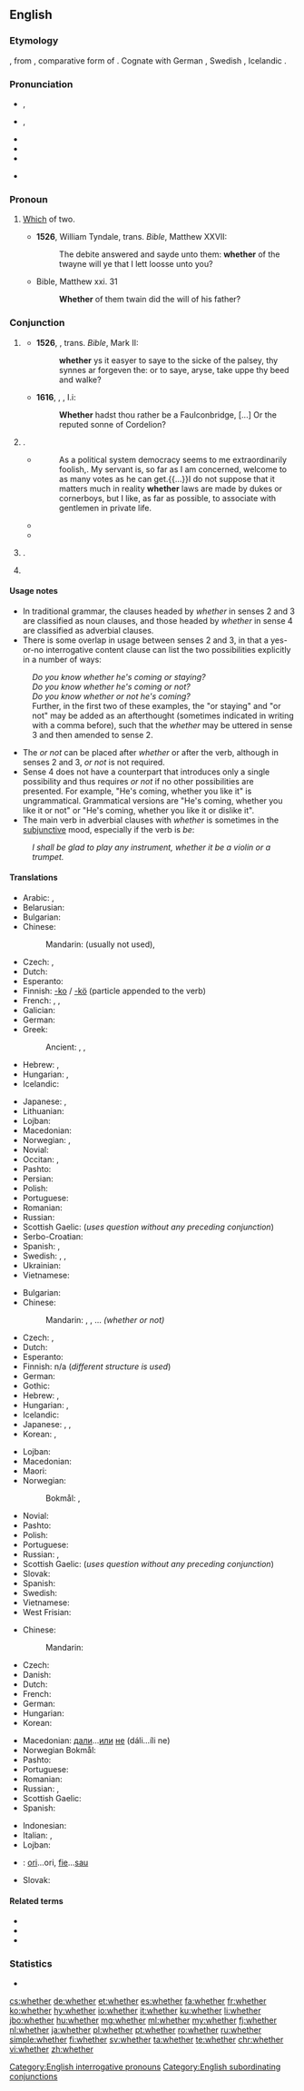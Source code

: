 ==English==

===Etymology===
{{PIE root|en|kʷ}}
{{etyl|ang|en}} {{m|ang|hwæþer}}, from {{etyl|gem-pro|en}} {{m|gem-pro|*hwaþeraz}}, comparative form of {{m|gem-pro|*hwaz||who}}. Cognate with German {{m|de|weder||neither}}, Swedish {{m|sv|hvar}}, Icelandic {{m|is|hvorr||each}}.

===Pronunciation===
* {{enPR|wĕ'''th''ə(r)}}, {{IPA|/ˈwɛðə(ɹ)/|lang=en}}
* {{enPR|hwĕ'''th''ə(r)}}, {{IPA|/ˈʍɛðə(ɹ)/|lang=en}}
* {{audio|en-us-whether.ogg|Audio (US)|lang=en}}
* {{rhymes|ɛðə(ɹ)|lang=en}}
* {{hyphenation|wheth|er|lang=en}}
* {{homophones|lang=en|weather|wether}} {{qualifier|both in accents with the [[wine-whine merger]]}}

===Pronoun===
{{en-pron}}

# {{lb|en|obsolete}} [[which|Which]] of two. {{defdate|11th-19th c.}}
#* '''1526''', William Tyndale, trans. ''Bible'', Matthew XXVII:
#*: The debite answered and sayde unto them: '''whether''' of the twayne will ye that I lett loosse unto you?
#* Bible, Matthew xxi. 31
#*: '''Whether''' of them twain did the will of his father?

===Conjunction===
{{en-con}}

# {{lb|en|obsolete}} {{non-gloss definition|Introducing a direct [[interrogative]] question (often with correlative {{term|or}}) which indicates doubt between [[alternative]]s.}}
#* '''1526''', {{w|William Tyndale}}, trans. ''Bible'', Mark II:
#*: '''whether''' ys it easyer to saye to the sicke of the palsey, thy synnes ar forgeven the: or to saye, aryse, take uppe thy beed and walke?
#* '''1616''', {{w|William Shakespeare}}, ''{{w|King John}}'', I.i:
#*: '''Whether''' hadst thou rather be a Faulconbridge, [...] Or the reputed sonne of Cordelion?
# {{non-gloss definition|Used to introduce an indirect interrogative question that consists of multiple alternative possibilities (usually with correlative {{term|or}})}}.
#: {{ux|en|He chose the correct answer, but I don't know '''whether''' it was by luck or by skill.}}
#* {{RQ:Brmnghm Gsmr|I|01}}
#*: As a political system democracy seems to me extraordinarily foolish,{{nb...}}. My servant is, so far as I am concerned, welcome to as many votes as he can get.{{...}}I do not suppose that it matters much in reality '''whether''' laws are made by dukes or cornerboys, but I like, as far as possible, to associate with gentlemen in private life.
#* {{quote-journal|date=June 19, 2012|author=Phil McNulty|work=BBC Sport
|title=[http://www.bbc.co.uk/sport/0/football/18181971 England 1-0 Ukraine]
|passage=The incident immediately revived the debate about goal-line technology, with a final decision on '''whether''' it is introduced expected to be taken in Zurich on 5 July.}}
#* {{quote-magazine|date=2013-07-20|volume=408|issue=8845|magazine={{w|The Economist}}
|title=[http://www.economist.com/news/science-and-technology/http://www.economist.com/news/science-and-technology/21581980-latest-research-suggests-humans-are-not-warriors-their-genes-after-all-old Old soldiers?]
|passage='''Whether''' modern, industrial man is less or more warlike than his hunter-gatherer ancestors is impossible to determine. The machine gun is so much more lethal than the bow and arrow that comparisons are meaningless. One thing that is true, though, is that murder rates have fallen over the centuries, as policing has spread and the routine carrying of weapons has diminished.}}
# {{non-gloss definition|Without a correlative, used to introduce a simple indirect question}}.
#: {{ux|en|Do you know '''whether''' he's coming?}}
# {{non-gloss definition|Used to introduce a disjunctive [[adverbial]] clause which qualifies the main clause of the sentence (with correlative {{term|or}}).}}
#: {{ux|en|He's coming, '''whether''' you like it or not.}}

====Usage notes====
* In traditional grammar, the clauses headed by ''whether'' in senses 2 and 3 are classified as noun clauses, and those headed by ''whether'' in sense 4 are classified as adverbial clauses.
* There is some overlap in usage between senses 2 and 3, in that a yes-or-no interrogative content clause can list the two possibilities explicitly in a number of ways: 
: ''Do you know whether he's coming or staying?''
: ''Do you know whether he's coming or not?''
: ''Do you know whether or not he's coming?''
: Further, in the first two of these examples, the "or staying" and "or not" may be added as an afterthought (sometimes indicated in writing with a comma before), such that the ''whether'' may be uttered in sense 3 and then amended to sense 2.
* The ''or not'' can be placed after ''whether'' or after the verb, although in senses 2 and 3, ''or not'' is not required. 
* Sense 4 does not have a counterpart that introduces only a single possibility and thus requires ''or not'' if no other possibilities are presented. For example, "He's coming, whether you like it" is ungrammatical. Grammatical versions are "He's coming, whether you like it or not" or "He's coming, whether you like it or dislike it".
* The main verb in adverbial clauses with ''whether'' is sometimes in the [[subjunctive]] mood, especially if the verb is ''be'':
: ''I shall be glad to play any instrument, whether it be a violin or a trumpet.''

====Translations====
{{trans-top|introducing indirect questions}}
* Arabic: {{t|ar|إِذَا}}, {{t|ar|سَوَاء}}
* Belarusian: {{t|be|чы|sc=Cyrl}}
* Bulgarian: {{t+|bg|дали|tr=dalí|sc=Cyrl}}
* Chinese:
*: Mandarin: (usually not used), {{t+|cmn|是否|tr=shìfǒu|sc=Hani}}
* Czech: {{t+|cs|zda}}, {{t|cs|zdali}}
* Dutch: {{t+|nl|of}}
* Esperanto: {{t+|eo|ĉu}}
* Finnish: [[-ko]] / [[-kö]] (particle appended to the verb)
* French: {{t+|fr|si}}, {{t+|fr|que}}, {{t+|fr|soit}}
* Galician: {{t+|gl|se}}
* German: {{t+|de|ob}}
* Greek:
*: Ancient: {{t|grc|πότερον}}, {{t|grc|πότερα}}, {{t|grc|εἰ}}
* Hebrew: {{t+|he|האם|tr=ha`ím}}, {{t+|he|אם|tr=ím}}
* Hungarian: {{t|hu|-e}}, {{t+|hu|vajon}}
* Icelandic: {{t+|is|hvort}}
{{trans-mid}}
* Japanese: {{t|ja|かどうか|tr=...ka dō ka}}, {{t+|ja|か|tr=ka}}
* Lithuanian: {{t+|lt|ar}}
* Lojban: {{t|jbo|xukau}}
* Macedonian: {{t|mk|дали|tr=dáli}}
* Norwegian: {{t+|no|om}}, {{t|no|hvorvidt}}
* Novial: {{t|nov|ob}}
* Occitan: {{t|oc|se}}, {{t|oc|si}}
* Pashto: {{t+|ps|که|tr=ka}}
* Persian: {{t+|fa|آیا|tr=âyâ|sc=fa-Arab}}
* Polish: {{t+|pl|czy}}
* Portuguese: {{t+|pt|se|m}}
* Romanian: {{t+|ro|dacă}}
* Russian: {{t+|ru|ли}} {{qualifier|placed after the first word in the sentence or phrase}}
* Scottish Gaelic: (''uses question without any preceding conjunction'')
* Serbo-Croatian: {{t|sh|da li}}
* Spanish: {{t+|es|si}}, {{t|es|si ... o}}
* Swedish: {{t+|sv|om}}, {{t+|sv|ifall}}, {{t+|sv|huruvida}}
* Ukrainian: {{t+|uk|чи|sc=Cyrl}}
* Vietnamese: {{t|vi|có ... không}}
{{trans-bottom}}

{{trans-top|if, whether or not}}
<!--These example sentence: He chose the correct answer, but whether by luck or by skill I don't know. I do not know whether he comes. -->
* Bulgarian: {{t+|bg|дали|tr=dalí|sc=Cyrl}}
* Chinese:
*: Mandarin: {{t+|cmn|還是|sc=Hani}}, {{t+|cmn|还是|tr=háishi|sc=Hani}}, ...{{t+|cmn|不|tr=...bù...|sc=Hani}} ''(whether or not)''
* Czech: {{t+|cs|zda}}, {{t|cs|zdali}}
* Dutch: {{t+|nl|of}}
* Esperanto: {{t+|eo|ĉu}}
* Finnish: n/a (''different structure is used'')
* German: {{t+|de|ob}}
* Gothic: {{t|got|𐌾𐌰𐌱𐌰𐌹}}
* Hebrew: {{t|he|באם|tr=be`ím}}, {{t+|he|אם|tr=ím}}
* Hungarian: {{t|hu|-e}}, {{t+|hu|vajon}}
* Icelandic: {{t+|is|hvort}}
* Japanese: {{t+|ja|か|tr=ka}}, {{t|ja|かどうか|tr=-ka dō ka}}, {{t|ja|か否か|tr=かいなか, -ka ina ka}}
* Korean: {{t+|ko|지|tr=-ji}}, {{t|ko|지 어떤지|tr=-ji eotteonji}}
{{trans-mid}}
* Lojban: {{t|jbo|xukau}}
* Macedonian: {{t|mk|дали|tr=dáli}}
* Maori: {{t|mi|rānei ... rānei}}
* Norwegian:
*: Bokmål: {{t+|nb|om}}, {{t|nb|hvorvidt}}
* Novial: {{t|nov|ob}}
* Pashto: {{t|ps|چې که|tr=če ka}}
* Polish: {{t|pl|czy ... czy}}
* Portuguese: {{t+|pt|se}}
* Russian: {{t+|ru|и́ли}}, {{t|ru|и́ли ... и́ли}}
* Scottish Gaelic: (''uses question without any preceding conjunction'')
* Slovak: {{t|sk|či}}
* Spanish: {{t+|es|si}}
* Swedish: {{t+|sv|om}}
* Vietnamese: {{t|vi|dù ... hay}}
* West Frisian: {{t|fy|oft}}
{{trans-bottom}}

{{trans-top|introducing adverbial clause; no matter whether or not}}
<!-- This example sentence: He's coming, whether you like it or not. -->
* Chinese:
*: Mandarin: {{t+|cmn|是否|tr=shìfǒu|sc=Hani}}
* Czech: {{t+|cs|ať}}
* Danish: {{t+|da|om}}
* Dutch: {{t+|nl|of}}
* French: {{t+|fr|que}}
* German: {{t+|de|ob}}
* Hungarian: {{t+|hu|akár}}
* Korean: {{t|ko|-든지|tr=-deun ji}}
{{trans-mid}}
* Macedonian: [[дали]]...[[или]] [[не]] (dáli...íli ne)
* Norwegian Bokmål: {{t+|nb|enten}}
* Pashto: {{t+|ps|که|tr=ka}}
* Portuguese: {{t+|pt|quer}}
* Romanian: {{t|ro|în orice caz}}
* Russian: {{t+|ru|ли}} {{qualifier|placed after the first word in the sentence or phrase}}, {{t+|ru|и́ли}}
* Scottish Gaelic: {{t|gd|co-dhiù}}
* Spanish: {{t|es|ya sea}}
{{trans-bottom}}

{{checktrans-top}}
* Indonesian: {{t-check|id|apakah ... atau tidak}}
* Italian: {{t-check|it|che ... no}}, {{t-check|it|se}}
* Lojban: {{t-check|jbo|xukau}}
{{trans-mid}}
* {{ttbc|ro}}: [[ori]]...ori, [[fie]]...[[sau]]
* Slovak: {{t-check|sk|či}}
{{trans-bottom}}

====Related terms====
* {{l|en|whethersoever}}
* {{l|en|either}}
* {{l|en|neither}}

===Statistics===
* {{rank|during|several|either|338|whether|city|held|help}}

[[Category:English interrogative pronouns]]
[[Category:English subordinating conjunctions]]

[[cs:whether]]
[[de:whether]]
[[et:whether]]
[[es:whether]]
[[fa:whether]]
[[fr:whether]]
[[ko:whether]]
[[hy:whether]]
[[io:whether]]
[[it:whether]]
[[ku:whether]]
[[li:whether]]
[[jbo:whether]]
[[hu:whether]]
[[mg:whether]]
[[ml:whether]]
[[my:whether]]
[[fj:whether]]
[[nl:whether]]
[[ja:whether]]
[[pl:whether]]
[[pt:whether]]
[[ro:whether]]
[[ru:whether]]
[[simple:whether]]
[[fi:whether]]
[[sv:whether]]
[[ta:whether]]
[[te:whether]]
[[chr:whether]]
[[vi:whether]]
[[zh:whether]]